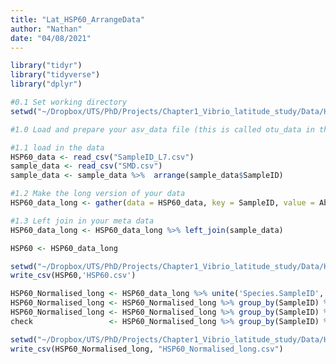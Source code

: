 ```yaml
---
title: "Lat_HSP60_ArrangeData"
author: "Nathan"
date: "04/08/2021"
---
```


```r
library("tidyr")
library("tidyverse")
library("dplyr")

#0.1 Set working directory
setwd("~/Dropbox/UTS/PhD/Projects/Chapter1_Vibrio_latitude_study/Data/HSP60/Data")

#1.0 Load and prepare your asv_data file (this is called otu_data in the tutorial)

#1.1 load in the data
HSP60_data <- read_csv("SampleID_L7.csv")
sample_data <- read_csv("SMD.csv")
sample_data <- sample_data %>%  arrange(sample_data$SampleID)
```

```r
#1.2 Make the long version of your data
HSP60_data_long <- gather(data = HSP60_data, key = SampleID, value = Abundance, -c(1,2))

#1.3 Left join in your meta data
HSP60_data_long <- HSP60_data_long %>% left_join(sample_data)

HSP60 <- HSP60_data_long

setwd("~/Dropbox/UTS/PhD/Projects/Chapter1_Vibrio_latitude_study/Data/HSP60")
write_csv(HSP60,'HSP60.csv')
```

```r
HSP60_Normalised_long <- HSP60_data_long %>% unite('Species.SampleID', c(Species, SampleID), remove=F, sep='_')
HSP60_Normalised_long <- HSP60_Normalised_long %>% group_by(SampleID) %>% mutate(Total_Abundance = sum(Abundance))
HSP60_Normalised_long <- HSP60_Normalised_long %>% group_by(SampleID) %>% mutate(RA = (Abundance/Total_Abundance)*100)
check                 <- HSP60_Normalised_long %>% group_by(SampleID) %>% summarise(Check=sum(RA))
```

```r
setwd("~/Dropbox/UTS/PhD/Projects/Chapter1_Vibrio_latitude_study/Data/HSP60/Data")
write_csv(HSP60_Normalised_long, "HSP60_Normalised_long.csv")
```